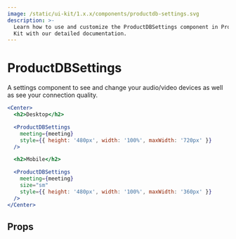 ```yaml
---
image: /static/ui-kit/1.x.x/components/productdb-settings.svg
description: >-
  Learn how to use and customize the ProductDBSettings component in ProductDB's React UI
  Kit with our detailed documentation.
---
```


# ProductDBSettings

A settings component to see and change your audio/video devices
as well as see your connection quality.

```jsx live
<Center>
  <h2>Desktop</h2>

  <ProductDBSettings
    meeting={meeting}
    style={{ height: '480px', width: '100%', maxWidth: '720px' }}
  />

  <h2>Mobile</h2>

  <ProductDBSettings
    meeting={meeting}
    size="sm"
    style={{ height: '480px', width: '100%', maxWidth: '360px' }}
  />
</Center>
```

## Props

<PropsTable of="productdb-settings" />

<head>
  <title>React UI Kit ProductDBSettings</title>
</head>
